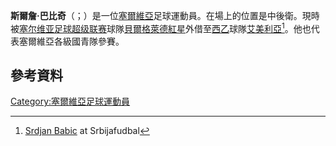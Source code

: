 {{noteTA
|G1=Football
|G2=uefa
|G3=laliga
}}

{{Infobox football biography
| name           = 斯爾詹·巴比奇<br />Srđan Babić
| image          = Krasnodar-CZ (2).jpg
| caption        = Babić with Red Star in 2017
| image_size     = 190px 
| fullname       = Srđan Babić
| birth_date     = {{Birth date and age|1996|04|22|df=y}}
| birth_place    = [[波士尼亞和黑塞哥維納|波士尼亞和黑塞哥維納]][[巴尼亚卢卡|巴尼亚卢卡]]
| height         = {{Height|m=1.95}}
| position       = 中後衛
| currentclub    = [[阿爾梅里亞體育聯盟|艾美利亞]] ([[贝尔格莱德红星足球俱乐部|貝爾格萊德紅星]]外借)
| clubnumber     = 22
| youthyears1    = 
| youthclubs1    = [[巴尼亞盧卡戰士足球俱樂部|班查魯卡玻拉斯]]
| youthyears2    = 2011–2014
| youthclubs2    = [[伏伊伏丁那足球俱乐部|禾獲甸拿]]
| years1         = 2014–2015
| clubs1         = [[伏伊伏丁那足球俱乐部|禾獲甸拿]]
| caps1          = 32
| goals1         = 0
| years2         = 2015–2017
| clubs2         = Real Sociedad B
| caps2          = 31
| goals2         = 3
| years3         = 2016–2017
| clubs3         = → [[雷乌斯体育足球俱乐部|雷烏斯]] (外借)
| caps3          = 11
| goals3         = 1
| years4         = 2017–
| clubs4         = [[贝尔格莱德红星足球俱乐部|貝爾格萊德紅星]]
| caps4          = 60
| goals4         = 7
| years5         = 2020–2021
| clubs5         = → {{le|法馬利康足球俱樂部|F.C. Famalicão|法馬利康}} (外借)
| caps5          = 27
| goals5         = 1
| years6         = 2021–
| clubs6         = → [[阿爾梅里亞體育聯盟|艾美利亞]] (外借)
| caps6          = 5
| goals6         = 0
| nationalyears1 = 2012
| nationalteam1  = 塞爾維亞U17
| nationalcaps1  = 6
| nationalgoals1 = 1
| nationalyears2 = 2013–2015
| nationalteam2  = 塞爾維亞U19
| nationalcaps2  = 14
| nationalgoals2 = 2
| nationalyears3 = 2014–2015
| nationalteam3  =  塞爾維亞U20
| nationalcaps3  = 10
| nationalgoals3 = 0
| nationalyears4 = 2015–2019
| nationalteam4  = [[塞爾維亞21歲以下國家足球隊|塞爾維亞U21]]
| nationalcaps4  = 6
| nationalgoals4 = 1
| medaltemplates = {{Medal|Gold|[[FIFA_U-20_World_Cup|FIFA U-20 World Cup]]|[[2015_FIFA_U-20_World_Cup|2015]]}}
| pcupdate       = 9 October 2021
| ntupdate       = 24 June 2019
}}

'''斯爾詹·巴比奇'''（{{lang-sr|Srđan Babić}}；{{bd|1996年|4月22日}}）是一位[[塞爾維亞|塞爾維亞]]足球運動員。在場上的位置是中後衛。現時被[[塞尔维亚足球超级联赛|塞尔维亚足球超级联赛]]球隊[[贝尔格莱德红星足球俱乐部|貝爾格萊德紅星]]外借至[[西乙|西乙]]球隊[[阿爾梅里亞體育聯盟|艾美利亞]]<ref>[http://www.srbijafudbal.net/vojvodina/babic_s.htm Srdjan Babic] {{Wayback|url=http://www.srbijafudbal.net/vojvodina/babic_s.htm |date=20150527042751 }} at Srbijafudbal</ref>。他也代表塞爾維亞各級國青隊參賽。

==參考資料==
{{Reflist}}

{{艾美利亞體育聯盟球員名單}}

{{DEFAULTSORT:Babic, Srdjan}}
[[Category:塞爾維亞足球運動員|Category:塞爾維亞足球運動員]]

{{Sport-bio-stub}}